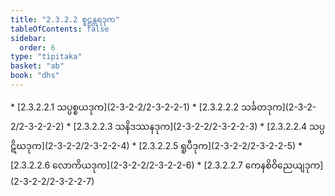 ```yaml
---
title: "2.3.2.2 စူဠန္တရဒုက"
tableOfContents: false
sidebar:
  order: 6
type: "tipitaka"
basket: "ab"
book: "dhs"
---
```



<DynamicBreadcrumb />



<TableOfContents book="dhs" section="2.3.2.2">
* [2.3.2.2.1 သပ္ပစ္စယဒုက](2-3-2-2/2-3-2-2-1)
* [2.3.2.2.2 သင်္ခတဒုက](2-3-2-2/2-3-2-2-2)
* [2.3.2.2.3 သနိဒဿနဒုက](2-3-2-2/2-3-2-2-3)
* [2.3.2.2.4 သပ္ပဋိဃဒုက](2-3-2-2/2-3-2-2-4)
* [2.3.2.2.5 ရူပီဒုက](2-3-2-2/2-3-2-2-5)
* [2.3.2.2.6 လောကိယဒုက](2-3-2-2/2-3-2-2-6)
* [2.3.2.2.7 ကေနစိဝိညေယျဒုက](2-3-2-2/2-3-2-2-7)
</TableOfContents>